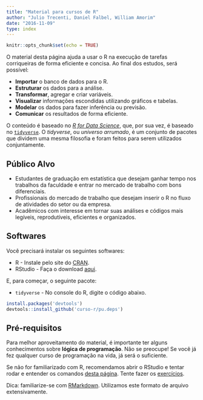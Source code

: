 ```yaml
---
title: "Material para cursos de R"
author: "Julio Trecenti, Daniel Falbel, William Amorim"
date: "2016-11-09"
type: index
---
```


```r
knitr::opts_chunk$set(echo = TRUE)
```

O material desta página ajuda a usar o R na execução de tarefas
corriqueiras de forma eficiente e concisa. Ao final dos estudos, será possível:

- **Importar** o banco de dados para o R. 
- **Estruturar** os dados para a análise.
- **Transformar**, agregar e criar variáveis. 
- **Visualizar** informações escondidas utilizando gráficos e tabelas.
- **Modelar** os dados para fazer inferência ou previsão.
- **Comunicar** os resultados de forma eficiente.

O conteúdo é baseado no [*R for Data Science*](http://r4ds.had.co.nz/), que, por
sua vez, é baseado no [`tidyverse`](http://tidyverse.org/). O *tidyverse*, ou *universo arrumado*, é um conjunto de pacotes que dividem uma mesma filosofia e foram feitos para serem
utilizados conjuntamente.

## Público Alvo

- Estudantes de graduação em estatística que desejam ganhar tempo nos trabalhos da faculdade e entrar no mercado de trabalho com bons diferenciais.
- Profissionais do mercado de trabalho que desejam inserir o R no fluxo de atividades do setor ou da empresa.
- Acadêmicos com interesse em tornar suas análises e códigos mais legíveis, reprodutíveis, eficientes e organizados.

## Softwares

Você precisará instalar os seguintes softwares:

- R - Instale pelo site do [CRAN](https://cloud.r-project.org/).
- RStudio -  Faça o download [aqui](https://www.rstudio.com/products/rstudio/download/preview/).

E, para começar, o seguinte pacote:

- `tidyverse` - No console do R, digite o código abaixo.

```r
install.packages('devtools')
devtools::install_github('curso-r/pu.deps')
```

## Pré-requisitos

Para melhor aproveitamento do material, é importante ter alguns conhecimentos sobre **lógica de programação**. Não se preocupe! Se você já fez qualquer curso de programação na vida, já será o suficiente. 

Se não for familiarizado com R, recomendamos abrir o RStudio e tentar rodar e entender os comandos [desta página](http://material.curso-r.com/r-como-calculadora/). Tente
fazer os [exercícios](http://material.curso-r.com/r-como-calculadora/#exercicios).

Dica: familiarize-se com [RMarkdown](http://rmarkdown.rstudio.com/lesson-1.html). Utilizamos este formato de arquivo extensivamente.
